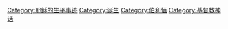 {{Catmore}}

[[Category:耶稣的生平事迹|Category:耶稣的生平事迹]]
[[Category:诞生|Category:诞生]]
[[Category:伯利恒|Category:伯利恒]]
[[Category:基督教神话|Category:基督教神话]]